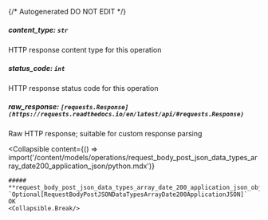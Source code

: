 {/* Autogenerated DO NOT EDIT  */}

##### **content_type:** `str`
HTTP response content type for this operation

##### **status_code:** `int`
HTTP response status code for this operation

##### **raw_response:** `[requests.Response](https://requests.readthedocs.io/en/latest/api/#requests.Response)`
Raw HTTP response; suitable for custom response parsing

<Collapsible
    content={() => import('/content/models/operations/request_body_post_json_data_types_array_date200_application_json/python.mdx')}
>
    ##### **request_body_post_json_data_types_array_date_200_application_json_object:** `Optional[RequestBodyPostJSONDataTypesArrayDate200ApplicationJSON]`
    OK
    <Collapsible.Break/>
</Collapsible>


